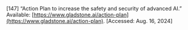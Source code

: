 \[147\]	“Action Plan to increase the safety and security of advanced AI.” Available: [https://www.gladstone.ai/action-plan](https://www.gladstone.ai/action-plan). \[Accessed: Aug. 16, 2024\]